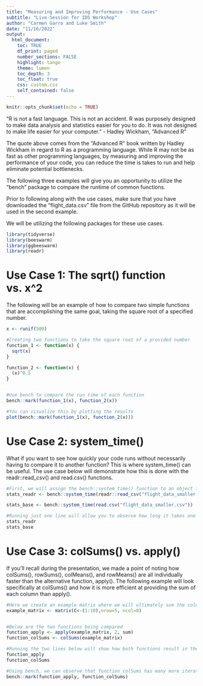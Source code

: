---
title: "Measuring and Improving Performance - Use Cases"
subtitle: "Live-Session for IDS Workshop"
author: "Carmen Garro and Luke Smith"
date: "11/16/2022"
output: 
  html_document:
    toc: TRUE
    df_print: paged
    number_sections: FALSE
    highlight: tango
    theme: lumen
    toc_depth: 3
    toc_float: true
    css: custom.css 
    self_contained: false
---

```{r setup, include=FALSE}
knitr::opts_chunk$set(echo = TRUE)
```

"R is not a fast language. This is not an accident. R was purposely designed to make data analysis and statistics easier for you to do. It was not designed to make life easier for your computer." - Hadley Wickham, "Advanced R"

The quote above comes from the "Advanced R" book written by Hadley Wickham in regard to R as a programming language. While R may not be as fast as other programming languages, by measuring and improving the performance of your code, you can reduce the time is takes to run and help eliminate potential bottlenecks.

The following three examples will give you an opportunity to utilize the "bench" package to compare the runtime of common functions.

Prior to following along with the use cases, make sure that you have downloaded the "flight_data.csv" file from the GitHub repository as it will be used in the second example.

We will be utilizing the following packages for these use cases.
```{r}
library(tidyverse)
library(beeswarm)
library(ggbeeswarm)
library(readr)
```


# Use Case 1: The sqrt() function vs. x^2
The following will be an example of how to compare two simple functions that are accomplishing the same goal, taking the square root of a specified number.
```{r}

x <- runif(500)

#Creating two functions to take the square root of a provided number
function_1 <- function(x) {
  sqrt(x)
}

function_2 <- function(x) {
  (x)^0.5
}


#Use bench to compare the run time of each function
bench::mark(function_1(x), function_2(x))

#You can visualize this by plotting the results
plot(bench::mark(function_1(x), function_2(x)))
```

# Use Case 2: system_time()
What if you want to see how quickly your code runs without necessarily having to compare it to another function? This is where system_time() can be useful. The use case below will demonstrate how this is done with the readr::read_csv() and read.csv() functions.
```{r}

#First, we will assign the bench::system_time() function to an object in order to view them easily momentarily
stats_readr <- bench::system_time(readr::read_csv("flight_data_smaller.csv"))

stats_base <- bench::system_time(read.csv("flight_data_smaller.csv"))

#Running just one line will allow you to observe how long it takes one item to run, while running both lines below simultaneously will allow you to compare them to each other
stats_readr
stats_base


```


# Use Case 3: colSums() vs. apply()
If you'll recall during the presentation, we made a point of noting how colSums(), rowSums(), colMeans(), and rowMeans() are all individually faster than the alternative function, apply(). The following example will look specifically at colSums() and how it is more efficient at providing the sum of each column than apply().

``` {r}
#Here we create an example matrix where we will ultimately sum the column values
example_matrix <- matrix(C<-(1:10),nrow=5, ncol=8)


#Below are the two functions being compared
function_apply <- apply(example_matrix, 2, sum)
function_colSums <- colSums(example_matrix)

#Running the two lines below will show how both functions result in the same value
function_apply
function_colSums

#Using bench, we can observe that function_colSums has many more iterations per second and is thus faster
bench::mark(function_apply, function_colSums)


```
